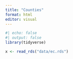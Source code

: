```yaml
---
title: "Counties"
format: html
editor: visual
---
```

```r
#| echo: false
#| output: false
library(tidyverse)

x <- read_rds("data/ec.rds")
```
